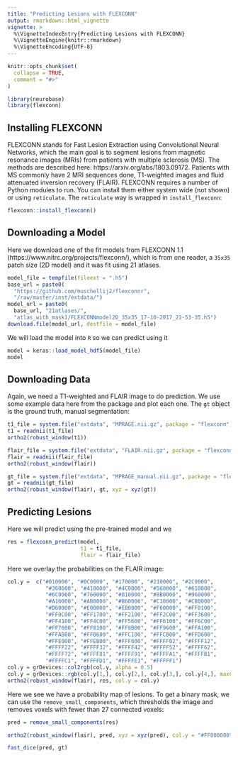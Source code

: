 ```yaml
---
title: "Predicting Lesions with FLEXCONN"
output: rmarkdown::html_vignette
vignette: >
  %\VignetteIndexEntry{Predicting Lesions with FLEXCONN}
  %\VignetteEngine{knitr::rmarkdown}
  %\VignetteEncoding{UTF-8}
---
```


```r
knitr::opts_chunk$set(
  collapse = TRUE,
  comment = "#>"
)
```

```r
library(neurobase)
library(flexconn)
```


## Installing FLEXCONN

FLEXCONN stands for Fast Lesion Extraction using Convolutional Neural Networks, which the main goal is to segment lesions from magnetic resonance images (MRIs) from patients with multiple sclerosis (MS).  The methods are described here:
https://arxiv.org/abs/1803.09172.  Patients with MS commonly have 2 MRI sequences done, T1-weighted images and fluid attenuated inversion recovery (FLAIR).  FLEXCONN requires a number of Python modules to run.  You can install them either system wide (not shown) or using `reticulate`.  The `reticulate` way is wrapped in `install_flexconn`:

```r
flexconn::install_flexconn()
```

## Downloading a Model 

Here we download one of the fit models from FLEXCONN 1.1 (https://www.nitrc.org/projects/flexconn/), which is from one reader, a `35x35` patch size (2D model) and it was fit using 21 atlases.  

```r
model_file = tempfile(fileext = ".h5")
base_url = paste0(
  "https://github.com/muschellij2/flexconnr",
  "/raw/master/inst/extdata/")
model_url = paste0(
  base_url, "21atlases/",
  "atlas_with_mask1/FLEXCONNmodel2D_35x35_17-10-2017_21-53-35.h5")
download.file(model_url, destfile = model_file)
```

We will load the model into `R` so we can predict using it
```r
model = keras::load_model_hdf5(model_file)
model
```

## Downloading Data

Again, we need a T1-weighted and FLAIR image to do prediction.  We use some example data here from the package and plot each one.  The `gt` object is the ground truth, manual segmentation:

```r
t1_file = system.file("extdata", "MPRAGE.nii.gz", package = "flexconn")
t1 = readnii(t1_file)
ortho2(robust_window(t1))

flair_file = system.file("extdata", "FLAIR.nii.gz", package = "flexconn")
flair = readnii(flair_file)
ortho2(robust_window(flair))

gt_file = system.file("extdata", "MPRAGE_manual.nii.gz", package = "flexconn")
gt = readnii(gt_file)
ortho2(robust_window(flair), gt, xyz = xyz(gt))
```

## Predicting Lesions 

Here we will predict using the pre-trained model and we 
```r
res = flexconn_predict(model,
                       t1 = t1_file,
                       flair = flair_file)
```

Here we overlay the probabilities on the FLAIR image:
```r
col.y =  c("#010000", "#0C0000", "#170000", "#210000", "#2C0000",
            "#360000", "#410000", "#4C0000", "#560000", "#610000",
            "#6C0000", "#760000", "#810000", "#8B0000", "#960000",
            "#A10000", "#AB0000", "#B60000", "#C10000", "#CB0000",
            "#D60000", "#E00000", "#EB0000", "#F60000", "#FF0100",
            "#FF0C00", "#FF1700", "#FF2100", "#FF2C00", "#FF3600",
            "#FF4100", "#FF4C00", "#FF5600", "#FF6100", "#FF6C00",
            "#FF7600", "#FF8100", "#FF8B00", "#FF9600", "#FFA100",
            "#FFAB00", "#FFB600", "#FFC100", "#FFCB00", "#FFD600",
            "#FFE000", "#FFEB00", "#FFF600", "#FFFF02", "#FFFF12",
            "#FFFF22", "#FFFF32", "#FFFF42", "#FFFF52", "#FFFF62",
            "#FFFF72", "#FFFF81", "#FFFF91", "#FFFFA1", "#FFFFB1",
            "#FFFFC1", "#FFFFD1", "#FFFFE1", "#FFFFF1")
col.y = grDevices::col2rgb(col.y, alpha = 0.5)
col.y = grDevices::rgb(col.y[1,], col.y[2,], col.y[3,], col.y[4,], maxColorValue = 255)
ortho2(robust_window(flair), res, col.y = col.y)
```

Here we see we have a probability map of lesions.  To get a binary mask, we can use the `remove_small_components`, which thresholds the image and removes voxels with fewer than 27 connected voxels:

```r
pred = remove_small_components(res)
```

```r
ortho2(robust_window(flair), pred, xyz = xyz(pred), col.y = "#FF000080")
```

```r
fast_dice(pred, gt)
```
